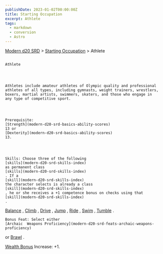 ```yaml
---
publishDate: 2023-01-02T00:00:00Z
title: Starting Occupation
excerpt: Athlete
tags:
  - markdown
  - conversion
  - Astro
---
```


[Modern d20 SRD](/#modernD20) >
[Starting Occupation](modern-d20-srd-starting-occupation-index) > Athlete

##

    Athlete




    Athletes include amateur athletes of Olympic quality and professional athletes of all types, including gymnasts, weight trainers, wrestlers, boxers, martial artists, swimmers, skaters, and those who engage in any type of competitive sport.




    Prerequisite:
    [Strength](modern-d20-srd-basics-ability-scores)
    13 or
    [Dexterity](modern-d20-srd-basics-ability-scores)
    13.




    Skills: Choose three of the following
    [skills](modern-d20-srd-skills-index)
    as permanent class
    [skills](modern-d20-srd-skills-index)
    . If a
    [skill](modern-d20-srd-skills-index)
    the character selects is already a class
    [skill](modern-d20-srd-skills-index)
    , he or she receives a +1 competence bonus on checks using that
    [skill](modern-d20-srd-skills-index)
    .

[Balance](modern-d20-srd-skills-balance)
,
[Climb](modern-d20-srd-skills-climb)
,
[Drive](modern-d20-srd-skills-drive)
,
[Jump](modern-d20-srd-skills-jump)
,
[Ride](modern-d20-srd-skills-ride)
,
[Swim](modern-d20-srd-skills-swim)
,
[Tumble](modern-d20-srd-skills-tumble)
.

    Bonus Feat: Select either
    [Archaic  Weapons Proficiency](modern-d20-srd-feats-archaic-weapons-proficiency)
or
[Brawl](modern-d20-srd-feats-brawl)
.

[Wealth Bonus](modern-d20-srd-wealth-wealth-bonus)
Increase: +1.
